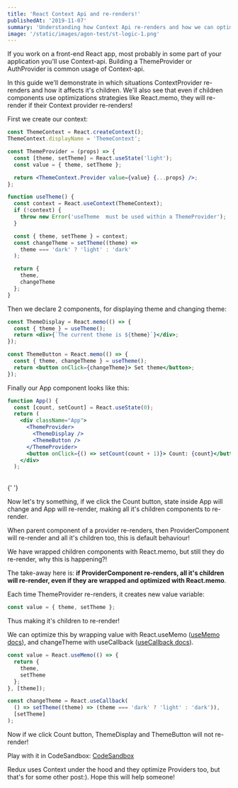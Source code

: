 ```yaml
---
title: 'React Context Api and re-renders!'
publishedAt: '2019-11-07'
summary: 'Understanding how Context Api re-renders and how we can optimize it for better performance'
image: '/static/images/agon-test/st-logic-1.png'
---
```


If you work on a front-end React app, most probably in some part of your application you'll use Context-api.
Building a ThemeProvider or AuthProvider is common usage of Context-api.

In this guide we'll demonstrate in which situations ContextProvider re-renders and how it affects it's children.
We'll also see that even if children components use optimizations strategies like React.memo, they will re-render if their Context provider re-renders!

First we create our context:

```jsx
const ThemeContext = React.createContext();
ThemeContext.displayName = 'ThemeContext';

const ThemeProvider = (props) => {
  const [theme, setTheme] = React.useState('light');
  const value = { theme, setTheme };

  return <ThemeContext.Provider value={value} {...props} />;
};

function useTheme() {
  const context = React.useContext(ThemeContext);
  if (!context) {
    throw new Error('useTheme  must be used within a ThemeProvider');
  }

  const { theme, setTheme } = context;
  const changeTheme = setTheme((theme) =>
    theme === 'dark' ? 'light' : 'dark'
  );

  return {
    theme,
    changeTheme
  };
}
```

Then we declare 2 components, for displaying theme and changing theme:

```jsx
const ThemeDisplay = React.memo(() => {
  const { theme } = useTheme();
  return <div>{`The current theme is ${theme}`}</div>;
});

const ThemeButton = React.memo(() => {
  const { theme, changeTheme } = useTheme();
  return <button onClick={changeTheme}> Set theme</button>;
});
```

Finally our App component looks like this:

```jsx
function App() {
  const [count, setCount] = React.useState(0);
  return (
    <div className="App">
      <ThemeProvider>
        <ThemeDisplay />
        <ThemeButton />
      </ThemeProvider>
      <button onClick={() => setCount(count + 1)}> Count: {count}</button>
    </div>
  );
```

<br />{' '}

Now let's try something, if we click the Count button, state inside App will change and App will re-render, making all it's children components to re-render.

When parent component of a provider re-renders, then ProviderComponent will re-render and all it's children too, this is default behaviour!

We have wrapped children components with React.memo, but still they do re-render, why this is happening?!

The take-away here is: **if ProviderComponent
re-renders, all it's children will re-render, even if they are wrapped and optimized with
React.memo**.

Each time ThemeProvider re-renders, it creates new value variable:

```jsx
const value = { theme, setTheme };
```

Thus making it's children to re-render!

We can optimize this by wrapping value with React.useMemo (<a href='https://reactjs.org/docs/hooks-reference.html#usememo'>useMemo docs</a>), and changeTheme with useCallback (<a href='https://reactjs.org/docs/hooks-reference.html#usecallback'>useCallback docs</a>).

```jsx
const value = React.useMemo(() => {
  return {
    theme,
    setTheme
  };
}, [theme]);
```

```jsx
const changeTheme = React.useCallback(
  () => setTheme((theme) => (theme === 'dark' ? 'light' : 'dark')),
  [setTheme]
);
```

Now if we click Count button, ThemeDisplay and ThemeButton will not re-render!

Play with it in CodeSandbox: <a href="https://codesandbox.io/s/lively-resonance-bg9lg?file=/src/App.js">CodeSandbox</a>

Redux uses Context under the hood and they optimize Providers too, but that's for some other post:). Hope this will help someone!
